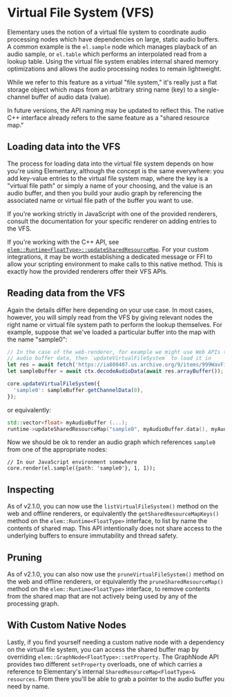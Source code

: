
# Virtual File System (VFS)

Elementary uses the notion of a virtual file system to coordinate audio processing nodes
which have dependencies on large, static audio buffers. A common example is the `el.sample`
node which manages playback of an audio sample, or `el.table` which performs an interpolated
read from a lookup table. Using the virtual file system enables internal shared memory optimizations
and allows the audio processing nodes to remain lightweight.

<Callout type="info">
  While we refer to this feature as a virtual "file system," it's really just a flat storage object
  which maps from an arbitrary string name (key) to a single-channel buffer of audio data (value).

  In future versions, the API naming may be updated to reflect this. The native C++ interface already
  refers to the same feature as a "shared resource map."
</Callout>

## Loading data into the VFS

The process for loading data into the virtual file system depends on how you're using Elementary, although
the concept is the same everywhere: you add key-value entries to the virtual file system map, where the key is
a "virtual file path" or simply a name of your choosing, and the value is an audio buffer, and then you build
your audio graph by referencing the associated name or virtual file path of the buffer you want to use.

If you're working strictly in JavaScript with one of the provided renderers, consult the documentation
for your specific renderer on adding entries to the VFS.

If you're working with the C++ API, see [`elem::Runtime<FloatType>::updateSharedResourceMap`](./Native_Integrations#updatesharedresourcemap). For
your custom integrations, it may be worth establishing a dedicated message or FFI to allow your scripting environment to make calls to this native
method. This is exactly how the provided renderers offer their VFS APIs.

## Reading data from the VFS

Again the details differ here depending on your use case. In most cases, however, you will simply read from the VFS by
giving relevant nodes the right name or virtual file system path to perform the lookup themselves. For example, suppose
that we've loaded a particular buffer into the map with the name "sample0":

```js
// In the case of the web-renderer, for example we might use Web APIs to fetch and decode the
// audio buffer data, then `updateVirtualFileSystem` to load it in
let res = await fetch('https://ia800407.us.archive.org/9/items/999WavFiles/10.mp3');
let sampleBuffer = await ctx.decodeAudioData(await res.arrayBuffer());

core.updateVirtualFileSystem({
  'sample0': sampleBuffer.getChannelData(0),
});
```
or equivalently:

```cpp
std::vector<float> myAudioBuffer (...);
runtime->updateSharedResourceMap("sample0", myAudioBuffer.data(), myAudioBuffer.size());
```

Now we should be ok to render an audio graph which references `sample0` from one of the appropriate nodes:

```
// In our JavaScript environment somewhere
core.render(el.sample({path: 'sample0'}, 1, 1));
```

## Inspecting

As of v2.1.0, you can now use the `listVirtualFileSystem()` method on the web and offline renderers, or equivalently the `getSharedResourceMapKeys()` method on the `elem::Runtime<FloatType>` interface, to list by name the contents of shared map. This API intentionally does
not share access to the underlying buffers to ensure immutability and thread safety.

## Pruning

As of v2.1.0, you can also now use the `pruneVirtualFileSystem()` method on the web and offline renderers, or equivalently the `pruneSharedResourceMap()` method on the `elem::Runtime<FloatType>` interface, to remove contents from the shared map that are not actively being used
by any of the processing graph.

## With Custom Native Nodes

Lastly, if you find yourself needing a custom native node with a dependency on the virtual file system, you
can access the shared buffer map by overriding `elem::GraphNode<FloatType>::setProperty`. The GraphNode API provides
two different `setProperty` overloads, one of which carries a reference to Elementary's internal `SharedResourceMap<FloatType>& resources`.
From there you'll be able to grab a pointer to the audio buffer you need by name.
